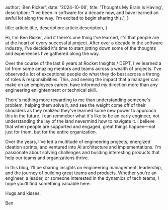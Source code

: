 
  author: 'Ben Ricker',
  date: '2024-10-06',
  title: 'Thoughts My Brain Is Having',
  description:
    "I've been in software for a decade now, and have learned an awful lot along the way. I'm excited to begin sharing this.",
}

  title: article.title,
  description: article.description,
}


Hi, I'm Ben Ricker, and if there's one thing I've learned, it's that people are at the heart of every successful project. After over a decade in the software industry, I've decided it's time to start jotting down some of the thoughts and experiences I've gathered along the way. 

Over the course of the last 6 years at Rocket Insights / DEPT, I've learned a lot from some amazing mentors and teams across a wealth of projects. I've observed a lot of exceptional people do what they do best across a throng of roles & responsibilities. This, and seeing the impact that a manager can make on an employees career, have informed my direction more than any engineering enlightenment or technical skill.

There's nothing more rewarding to me than understanding someone's problem, helping them solve it, and see the weight come off of their shoulders as they realized they've learned some new power to approach this in the future. I can remmeber what it's like to be an early engineer, not understanding the lay of the land nevermind how to navigate it. I believe that when people are supported and engaged, great things happen—not just for them, but for the entire organization.

Over the years, I've led a multitude of engineering projects, energized ideation sprints, and ventured into AI architecture and implementations. I'm passionate about solving challenges and building interesting products that help our teams and organizations thrive.

In this blog, I'll be sharing insights on engineering management, leadership, and the journey of building great teams and products. Whether you're an engineer, a leader, or someone interested in the dynamics of tech teams, I hope you'll find something valuable here.

Hugs and kisses,

Ben